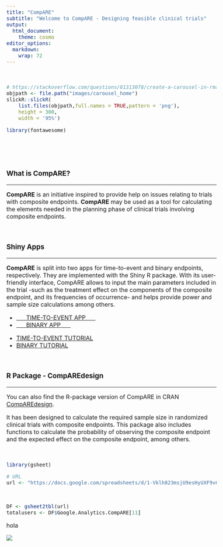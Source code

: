 --- 
title: "CompARE" 
subtitle: "Welcome to CompARE - Designing feasible clinical trials" 
output: 
  html_document: 
    theme: cosmo 
editor_options:  
  markdown:  
    wrap: 72 
--- 
 
```{=html} 
<style type="text/css"> 
h1.title { 
  display: none; 
} 
</style> 
``` 
```{=html} 
<style type="text/css"> 
.subtitle { 
  font-size: 36px; 
  font-weight: 500; 
  color: DarkRed; 
  text-align: center; 
} 
</style> 
``` 
```{=html} 
<style type="text/css"> 
  body{ 
  font-size: 12pt; 
} 
</style> 
``` 
```{=html} 
<head> 
<title>CompARE</title> 
</head> 
``` 
<br> 
 
```{r echo=FALSE} 
# https://stackoverflow.com/questions/61313078/create-a-carousel-in-rmarkdown 
objpath <- file.path("images/carousel_home") 
slickR::slickR( 
    list.files(objpath,full.names = TRUE,pattern = 'png'), 
    height = 300, 
    width = '95%') 
``` 
 
```{r echo=FALSE} 
library(fontawesome) 
``` 
 
<br> 
 
<br> 
 
### What is CompARE? 
 
<hr> 
 
**CompARE** is an initiative inspired to provide help on issues relating 
to trials with composite endpoints. **CompARE** may be used as a tool 
for calculating the elements needed in the planning phase of clinical 
trials involving composite endpoints. 
 
<br> 
 
### Shiny Apps 
 
<hr> 
 
**CompARE** is split into two apps for time-to-event and binary 
endpoints, respectively. They are implemented with the Shiny R package. 
With its user-friendly interface, CompARE allows to input the main 
parameters included in the trial -such as the treatment effect on the 
components of the composite endpoint, and its frequencies of occurrence- 
and helps provide power and sample size calculations among others. <br> 
 
<ul class="pager"> 
 
<!--this is the style of the button--> 
 
<li><a href="https://www.grbio.eu/compare/CompARETimeToEvent/">      TIME-TO-EVENT 
APP      </a></li> 
 
<li><a href="https://www.grbio.eu/compare/CompAREBinary/">      BINARY 
APP      </a></li> 
 
</ul> 
 
<ul class="pager"> 
 
<!--this is the style of the button--> 
 
<li><a href="https://www.grbio.eu/compare/CompARETimeToEvent/help_Tutorial.html">TIME-TO-EVENT 
TUTORIAL</a></li> 
 
<li><a href="https://www.grbio.eu/compare/CompAREBinary/Help-Tutorial.html">BINARY 
TUTORIAL</a></li> 
 
</ul> 
 
<br> 
 
### R Package - CompAREdesign 
 
<hr> 
 
You can also find the R-package version of CompARE in CRAN 
[CompAREdesign](https://cran.r-project.org/web/packages/CompAREdesign/index.html). 
 
It has been designed to calculate the required sample size in randomized 
clinical trials with composite endpoints. This package also includes 
functions to calculate the probability of observing the composite 
endpoint and the expected effect on the composite endpoint, among 
others. 
 
<br> 
 

```{r Calling-URL, include=FALSE}

library(gsheet)

# URL
url <- "https://docs.google.com/spreadsheets/d/1-Vklh823msjU9esHyUXF9v6uB8YXULZ_CAvB1bspjhA/edit?usp=sharing"



DF <- gsheet2tbl(url)
totalusers <- DF$Google.Analytics.CompARE[11]


```

hola

          
![](https://img.shields.io/badge/Total Users-`r totalusers`-blue)



 
